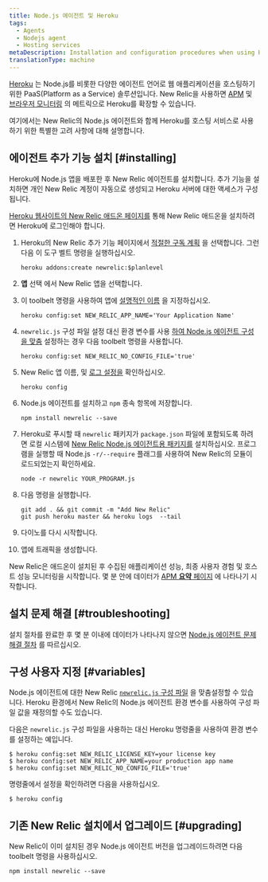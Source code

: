 ```yaml
---
title: Node.js 에이전트 및 Heroku
tags:
  - Agents
  - Nodejs agent
  - Hosting services
metaDescription: Installation and configuration procedures when using Heroku as a hosting service with New Relic's Node.js agent.
translationType: machine
---
```


[Heroku](https://devcenter.heroku.com/articles/newrelic) 는 Node.js를 비롯한 다양한 에이전트 언어로 웹 애플리케이션을 호스팅하기 위한 PaaS(Platform as a Service) 솔루션입니다. New Relic을 사용하면 [APM](/docs/apm/new-relic-apm) 및 [브라우저 모니터링](/docs/browser/new-relic-browser) 의 메트릭으로 Heroku를 확장할 수 있습니다.

여기에서는 New Relic의 Node.js 에이전트와 함께 Heroku를 호스팅 서비스로 사용하기 위한 특별한 고려 사항에 대해 설명합니다.

## 에이전트 추가 기능 설치 [#installing]

Heroku에 Node.js 앱을 배포한 후 New Relic 에이전트를 설치합니다. 추가 기능을 설치하면 개인 New Relic 계정이 자동으로 생성되고 Heroku 서버에 대한 액세스가 구성됩니다.

[Heroku 웹사이트의 New Relic 애드온 페이지를](https://addons.heroku.com/newrelic) 통해 New Relic 애드온을 설치하려면 Heroku에 로그인해야 합니다.

1. Heroku의 New Relic 추가 기능 페이지에서 [적절한 구독 계획](https://elements.heroku.com/addons/newrelic#pricing) 을 선택합니다. 그런 다음 이 도구 벨트 명령을 실행하십시오.

   ```shell
   heroku addons:create newrelic:$planlevel
   ```

2. **앱** 선택 에서 New Relic 앱을 선택합니다.

3. 이 toolbelt 명령을 사용하여 앱에 [설명적인 이름](/docs/apm/new-relic-apm/installation-configuration/name-your-application) 을 지정하십시오.

   ```shell
   heroku config:set NEW_RELIC_APP_NAME='Your Application Name'
   ```

4. `newrelic.js` 구성 파일 설정 대신 환경 변수를 사용 [하여 Node.js 에이전트 구성을 맞춤](#variables) 설정하는 경우 다음 toolbelt 명령을 사용합니다.

   ```shell
   heroku config:set NEW_RELIC_NO_CONFIG_FILE='true'
   ```

5. New Relic 앱 이름, <LicenseKey/> 및 [로그 설정을](/docs/agents/nodejs-agent/installation-configuration/nodejs-agent-configuration#logging_config) 확인하십시오.

   ```shell
   heroku config
   ```

6. Node.js 에이전트를 설치하고 `npm` 종속 항목에 저장합니다.

   ```shell
   npm install newrelic --save
   ```

7. Heroku로 푸시할 때 `newrelic` 패키지가 `package.json` 파일에 포함되도록 하려면 로컬 시스템에 [New Relic Node.js 에이전트용 패키지를](/docs/agents/nodejs-agent/installation-configuration/installing-maintaining-nodejs) 설치하십시오. 프로그램을 실행할 때 Node.js `-r/--require` 플래그를 사용하여 New Relic의 모듈이 로드되었는지 확인하세요.

   ```shell
   node -r newrelic YOUR_PROGRAM.js
   ```

8. 다음 명령을 실행합니다.

   ```shell
   git add . && git commit -m "Add New Relic"
   git push heroku master && heroku logs  --tail
   ```

9. 다이노를 다시 시작합니다.

10. 앱에 트래픽을 생성합니다.

New Relic은 애드온이 설치된 후 수집된 애플리케이션 성능, 최종 사용자 경험 및 호스트 성능 모니터링을 시작합니다. 몇 분 안에 데이터가 [APM **요약** 페이지](/docs/apm/applications-menu/monitoring/apm-overview-page) 에 나타나기 시작합니다.

## 설치 문제 해결 [#troubleshooting]

설치 절차를 완료한 후 몇 분 이내에 데이터가 나타나지 않으면 [Node.js 에이전트 문제 해결 절차](/docs/agents/nodejs-agent/troubleshooting/troubleshooting-your-nodejs-installation) 를 따르십시오.

## 구성 사용자 지정 [#variables]

Node.js 에이전트에 대한 New Relic [`newrelic.js` 구성 파일](/docs/agents/nodejs-agent/installation-configuration/nodejs-agent-configuration#methods-and-precedence) 을 맞춤설정할 수 있습니다. Heroku 환경에서 New Relic의 Node.js 에이전트 환경 변수를 사용하여 구성 파일 값을 재정의할 수도 있습니다.

다음은 `newrelic.js` 구성 파일을 사용하는 대신 Heroku 명령줄을 사용하여 환경 변수를 설정하는 예입니다.

```shell
$ heroku config:set NEW_RELIC_LICENSE_KEY=your license key
$ heroku config:set NEW_RELIC_APP_NAME=your production app name
$ heroku config:set NEW_RELIC_NO_CONFIG_FILE='true'
```

명령줄에서 설정을 확인하려면 다음을 사용하십시오.

```shell
$ heroku config
```

## 기존 New Relic 설치에서 업그레이드 [#upgrading]

New Relic이 이미 설치된 경우 Node.js 에이전트 버전을 업그레이드하려면 다음 toolbelt 명령을 사용하십시오.

```shell
npm install newrelic --save
```